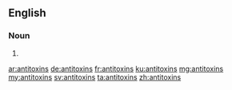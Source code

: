 ==English==

===Noun===
{{head|en|noun plural form}}

# {{plural of|antitoxin|lang=en}}

[[ar:antitoxins]]
[[de:antitoxins]]
[[fr:antitoxins]]
[[ku:antitoxins]]
[[mg:antitoxins]]
[[my:antitoxins]]
[[sv:antitoxins]]
[[ta:antitoxins]]
[[zh:antitoxins]]